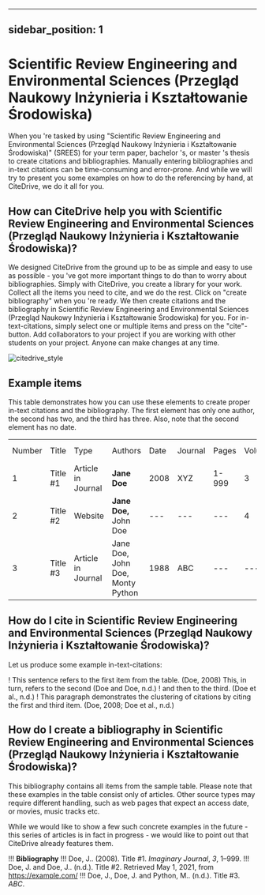 
---
sidebar_position: 1
---

# Scientific Review Engineering and Environmental Sciences (Przegląd Naukowy Inżynieria i Kształtowanie Środowiska)

When you 're tasked by using "Scientific Review Engineering and Environmental Sciences (Przegląd Naukowy Inżynieria i Kształtowanie Środowiska)" (SREES) for your term paper, bachelor 's, or master 's thesis to create citations and bibliographies.
Manually entering bibliographies and in-text citations can be time-consuming and error-prone. And while we will try to present you some examples on how to do the referencing by hand, at CiteDrive, we do it all for you.

<!---
## About  Scientific Review Engineering and Environmental Sciences (Przegląd Naukowy Inżynieria i Kształtowanie Środowiska)

* Title: Scientific Review Engineering and Environmental Sciences (Przegląd Naukowy Inżynieria i Kształtowanie Środowiska)
* Short Title (Id): SREES)
* Authors: Scientific Review Engineering and Environmental Sciences (Przegląd Naukowy Inżynieria i Kształtowanie Środowiska)
* Download: Scientific Review Engineering and Environmental Sciences (Przegląd Naukowy Inżynieria i Kształtowanie Środowiska)
 --->

## How can CiteDrive help you with Scientific Review Engineering and Environmental Sciences (Przegląd Naukowy Inżynieria i Kształtowanie Środowiska)?

We designed CiteDrive from the ground up to be as simple and easy to use as possible - you 've got more important things to do than to worry about bibliographies. Simply with CiteDrive, you create a library for your work. Collect all the items you need to cite, and we do the rest. Click on "create bibliography" when you 're ready. We then create citations and the bibliography in Scientific Review Engineering and Environmental Sciences (Przegląd Naukowy Inżynieria i Kształtowanie Środowiska) for you. For in-text-citations, simply select one or multiple items and press on the "cite"-button. Add collaborators to your project if you are working with other students on your project. Anyone can make changes at any time.


![citedrive_style](images/scientific-review-engineering-and-environmental-sciences-przeglad-naukowy-inzynieria-i-ksztatowanie-srodowiska.svg "Choose Scientific Review Engineering and Environmental Sciences (Przegląd Naukowy Inżynieria i Kształtowanie Środowiska) in the CiteDrive App")


## Example items

This table demonstrates how you can use these elements to create proper in-text citations and the bibliography. The first element has only one author, the second has two, and the third has three. Also, note that the second element has no date.


<table>
  <tr>
   <td>Number
   </td>
   <td>Title
   </td>
   <td>Type
   </td>
   <td>Authors
   </td>
   <td>Date
   </td>
   <td>Journal
   </td>
   <td>Pages
   </td>
   <td>Volume
   </td>
   <td>Issue
   </td>
   <td>Access Date
   </td>
  </tr>
  <tr>
   <td>1
   </td>
   <td>Title #1
   </td>
   <td>Article in Journal
   </td>
   <td><strong>Jane Doe</strong>
   </td>
   <td>2008
   </td>
   <td>XYZ
   </td>
   <td>1-999
   </td>
   <td>3
   </td>
   <td>2
   </td>
   <td>--
   </td>
  </tr>
  <tr>
   <td>
2
   </td>
   <td>Title #2
   </td>
   <td>Website
   </td>
   <td><strong>Jane Doe, </strong>John Doe
   </td>
   <td>---
   </td>
   <td>---
   </td>
   <td>---
   </td>
   <td>4
   </td>
   <td>---
   </td>
   <td>2020-05-01
   </td>
  </tr>
  <tr>
   <td>3
   </td>
   <td>Title #3
   </td>
   <td>Article in Journal
   </td>
   <td>Jane Doe, John Doe, Monty Python
   </td>
   <td>1988
   </td>
   <td>ABC
   </td>
   <td>---
   </td>
   <td>---
   </td>
   <td>16
   </td>
   <td>---
   </td>
  </tr>
</table>



## How do I cite in  Scientific Review Engineering and Environmental Sciences (Przegląd Naukowy Inżynieria i Kształtowanie Środowiska)?

Let us produce some example in-text-citations:

! This sentence refers to the first item from the table. (Doe, 2008) This, in turn, refers to the second (Doe and Doe, n.d.)
! and then to the third.  (Doe et al., n.d.)
! This paragraph demonstrates the clustering of citations by citing the first and third item. (Doe, 2008; Doe et al., n.d.)



## How do I create a bibliography in Scientific Review Engineering and Environmental Sciences (Przegląd Naukowy Inżynieria i Kształtowanie Środowiska)?

This bibliography contains all items from the sample table. Please note that these examples in the table consist only of articles. Other source types may require different handling, such as web pages that expect an access date, or movies, music tracks etc.

While we would like to show a few such concrete examples in the future - this series of articles is in fact in progress - we would like to point out that CiteDrive already features them.


!!! **Bibliography**
!!! Doe, J..  (2008). Title #1. <i>Imaginary Journal</i>, <i>3</i>, 1–999.
!!! Doe, J. and Doe, J..  (n.d.). Title #2. Retrieved  May 1, 2021,  from https://example.com/
!!! Doe, J., Doe, J. and Python, M..  (n.d.). Title #3. <i>ABC</i>.


```
        